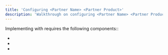 ```yaml
---
title: 'Configuring <Partner Name> <Partner Product>'
description: 'Walkthrough on configuring <Partner Name> <Partner Product>'
---
```


Implementing <Partner Name> <Partner Product> with <EDB Product> requires the following components::

- 
- 
- 


